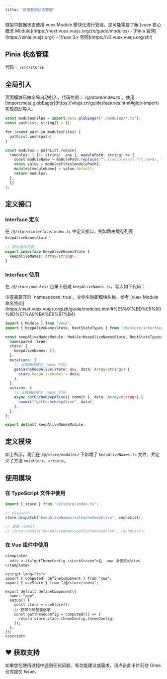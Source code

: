```yaml
---
title: "前端数据状态管理"
---
```


<Note>
框架中数据状态使用 vuex Module 模块化进行管理，您可能需要了解 [vuex 核心概念 Module](https://next.vuex.vuejs.org/zh/guide/modules)
</Note>
<Card title="相关文档" icon="link">
  - [Pinia 官网](https://pinia.vuejs.org/)
  - [Vuex 3.x 官网](https://v3.vuex.vuejs.org/zh/)
</Card>

## Pinia 状态管理

代码： `/src/stores`

## 全局引入

<Note>
页面模块已做全局自动引入，代码位置：`/@/store/index.ts`。使用 [import.meta.globEager](https://vitejs.cn/guide/features.html#glob-import) 实现自动导入。
</Note>

```javascript
const modulesFiles = import.meta.globEager("./modules/*.ts");
const pathList: string[] = [];

for (const path in modulesFiles) {
  pathList.push(path);
}

const modules = pathList.reduce(
  (modules: { [x: string]: any }, modulePath: string) => {
    const moduleName = modulePath.replace(/^\.\/modules\/(.*)\.\w+$/, "$1");
    const value = modulesFiles[modulePath];
    modules[moduleName] = value.default;
    return modules;
  },
  {}
);
```

## 定义接口

### Interface 定义

在 `/@/store/interface/index.ts` 中定义接口，例如路由缓存列表 `KeepAliveNamesState`：

```typescript
// 路由缓存列表
export interface KeepAliveNamesState {
  keepAliveNames: Array<string>;
}
```

### Interface 使用

在 `/@/store/modules/` 目录下创建 `keepAliveNames.ts`，写入如下代码：

<Note>
注意需要开启 `namespaced: true`，文件名称即模块名称。参考 [vuex Module 命名空间](https://next.vuex.vuejs.org/zh/guide/modules.html#%E5%91%BD%E5%90%8D%E7%A9%BA%E9%97%B4)
</Note>

```typescript
import { Module } from "vuex";
import { KeepAliveNamesState, RootStateTypes } from "/@/store/interface/index";

const keepAliveNamesModule: Module<KeepAliveNamesState, RootStateTypes> = {
  namespaced: true,
  state: {
    keepAliveNames: [],
  },
  mutations: {
    // 设置路由缓存（name 字段）
    getCacheKeepAlive(state: any, data: Array<string>) {
      state.keepAliveNames = data;
    },
  },
  actions: {
    // 设置路由缓存（name 字段）
    async setCacheKeepAlive({ commit }, data: Array<string>) {
      commit("getCacheKeepAlive", data);
    },
  },
};

export default keepAliveNamesModule;
```

## 定义模块

如上所示，我们在 `/@/store/modules/` 下新增了 `keepAliveNames.ts` 文件，并定义了方法 `mutations`、`actions`。

## 使用模块

### 在 TypeScript 文件中使用

```typescript
import { store } from "/@/store/index.ts";

// dispatch
store.dispatch("keepAliveNames/setCacheKeepAlive", cacheList);

// 或者 commit
// store.commit("keepAliveNames/getCacheKeepAlive", cacheList);
```

### 在 Vue 组件中使用

```vue
<template>
  <div v-if="getThemeConfig.isLockScreen">在 .vue 中使用</div>
</template>

<script lang="ts">
import { computed, defineComponent } from "vue";
import { useStore } from "/@/store/index";

export default defineComponent({
  name: "app",
  setup() {
    const store = useStore();
    // 获取布局配置信息
    const getThemeConfig = computed(() => {
      return store.state.themeConfig.themeConfig;
    });
  },
});
</script>
```

## ♥️ 获取支持
<Card title="遇到问题？" horizontal icon="link" href="https://gitee.com/log4j/pig/issues">
  如果您在使用过程中遇到任何问题、有功能建议或需求，请点击此卡片前往 Gitee 仓库提交 Issue。
</Card>


